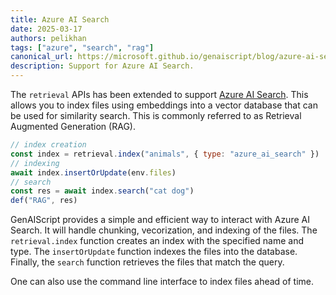 ```yaml
---
title: Azure AI Search
date: 2025-03-17
authors: pelikhan
tags: ["azure", "search", "rag"]
canonical_url: https://microsoft.github.io/genaiscript/blog/azure-ai-search
description: Support for Azure AI Search.
---
```


The `retrieval` APIs has been extended to support [Azure AI Search](https://learn.microsoft.com/en-us/azure/search/search-what-is-azure-search).
This allows you to index files using embeddings into a vector database that can be used for similarity search.
This is commonly referred to as Retrieval Augmented Generation (RAG).

```js wrap '{ type: "azure_ai_search" }'
// index creation
const index = retrieval.index("animals", { type: "azure_ai_search" })
// indexing
await index.insertOrUpdate(env.files)
// search
const res = await index.search("cat dog")
def("RAG", res)
```

GenAIScript provides a simple and efficient way to interact with Azure AI Search. It will handle
chunking, vecorization, and indexing of the files. The `retrieval.index` function creates an index
with the specified name and type. The `insertOrUpdate` function indexes the files into the database.
Finally, the `search` function retrieves the files that match the query.

One can also use the command line interface to index files ahead of time.
